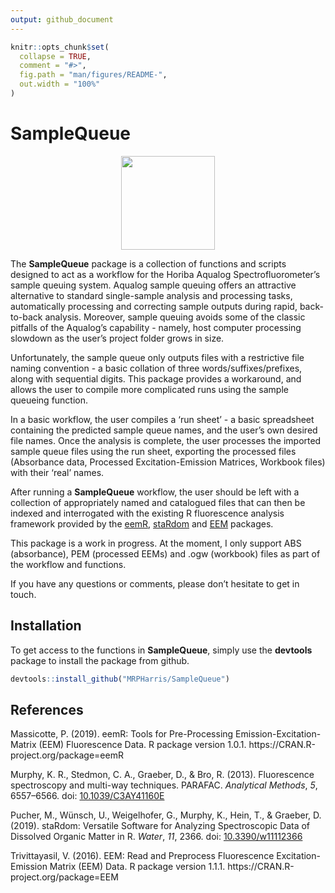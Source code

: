 ```yaml
---
output: github_document
---
```


<!-- README.md is generated from README.Rmd. Please edit that file -->

```r
knitr::opts_chunk$set(
  collapse = TRUE,
  comment = "#>",
  fig.path = "man/figures/README-",
  out.width = "100%"
)
```

# SampleQueue
<p align="center">
  <img src="man/figures/SampleQ logo 1.png" height="150px" />
</p>

<!-- badges: start -->

<!-- badges: end -->

The **SampleQueue** package is a collection of functions and scripts designed to act as a workflow for the Horiba Aqualog Spectrofluorometer's sample queuing system. Aqualog sample queuing offers an attractive alternative to standard single-sample analysis and processing tasks, automatically processing and correcting sample outputs during rapid, back-to-back analysis. Moreover, sample queuing avoids some of the classic pitfalls of the Aqualog's capability - namely, host computer processing slowdown as the user's project folder grows in size. 

Unfortunately, the sample queue only outputs files with a restrictive file naming convention - a basic collation of three words/suffixes/prefixes, along with sequential digits. This package provides a workaround, and allows the user to compile more complicated runs using the sample queueing function. 

In a basic workflow, the user compiles a 'run sheet' - a basic spreadsheet containing the predicted sample queue names, and the user's own desired file names. Once the analysis is complete, the user processes the imported sample queue files using the run sheet, exporting the processed files (Absorbance data, Processed Excitation-Emission Matrices, Workbook files) with their 'real' names.

After running a **SampleQueue** workflow, the user should be left with a collection of appropriately named and catalogued files that can then be indexed and interrogated with the existing R fluorescence analysis framework provided by the [eemR](https://cran.r-project.org/web/packages/eemR/index.html), [staRdom](https://github.com/MatthiasPucher/staRdom) and [EEM](https://CRAN.R-project.org/package=EEM) packages.

This package is a work in progress. At the moment, I only support ABS (absorbance), PEM (processed EEMs) and .ogw (workbook) files as part of the workflow and functions. 

If you have any questions or comments, please don't hesitate to get in touch.


## Installation

To get access to the functions in **SampleQueue**, simply use the **devtools** package to install the package from github.

```r
devtools::install_github("MRPHarris/SampleQueue")
```

## References

Massicotte, P. (2019). eemR: Tools for Pre-Processing Emission-Excitation-Matrix (EEM) Fluorescence Data. R
  package version 1.0.1. https://CRAN.R-project.org/package=eemR

Murphy, K. R., Stedmon, C. A., Graeber, D., & Bro, R. (2013). Fluorescence spectroscopy and multi-way techniques. PARAFAC. _Analytical Methods_, *5*, 6557–6566. doi: [10.1039/C3AY41160E](https://doi.org/10.1039/C3AY41160E)

Pucher, M., Wünsch, U., Weigelhofer, G., Murphy, K., Hein, T., & Graeber, D. (2019). staRdom: Versatile Software for Analyzing Spectroscopic Data of Dissolved Organic Matter in R. _Water_, *11*, 2366. doi: [10.3390/w11112366](https://doi.org/10.3390/w11112366)

Trivittayasil, V. (2016). EEM: Read and Preprocess Fluorescence Excitation-Emission Matrix (EEM) Data. R package
  version 1.1.1. https://CRAN.R-project.org/package=EEM
